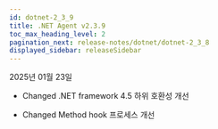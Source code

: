 ```yaml
---
id: dotnet-2_3_9
title: .NET Agent v2.3.9
toc_max_heading_level: 2
pagination_next: release-notes/dotnet/dotnet-2_3_8
displayed_sidebar: releaseSidebar
---
```


2025년 01월 23일

- <Status priority='1'>Changed</Status> .NET framework 4.5 하위 호환성 개선

- <Status priority='1'>Changed</Status> Method hook 프로세스 개선


<DownloadAgent />